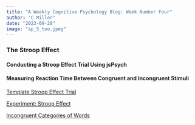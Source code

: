 ```yaml
---
title: "A Weekly Cognitive Psychology Blog: Week Number Four"
author: "C Miller"
date: "2023-09-28"
image: "ap_5_too.jpeg"
---
```


### The Stroop Effect

#### Conducting a Stroop Effect Trial Using jsPsych

#### Measuring Reaction Time Between Congruent and Incongruent Stimuli

[Template Stroop Effect Trial](stroop_semaine_quatre.html)

[Experiment: Stroop Effect](deuxieme_stroop.html)

[Incongruent Categories of Words](animaux.html)
